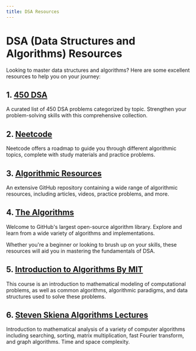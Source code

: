 ```yaml
---
title: DSA Resources
---
```


# DSA (Data Structures and Algorithms) Resources

Looking to master data structures and algorithms? Here are some excellent resources to help you on your journey:

## 1. [450 DSA](https://450dsa.com/)

A curated list of 450 DSA problems categorized by topic. Strengthen your problem-solving skills with this comprehensive collection.

## 2. [Neetcode](https://neetcode.io/roadmap)

Neetcode offers a roadmap to guide you through different algorithmic topics, complete with study materials and practice problems.

## 3. [Algorithmic Resources](https://github.com/hkirat/Algorithmic-Resources)

An extensive GitHub repository containing a wide range of algorithmic resources, including articles, videos, practice problems, and more.

## 4. [The Algorithms](https://the-algorithms.com/)

Welcome to GitHub's largest open-source algorithm library. Explore and learn from a wide variety of algorithms and implementations.

Whether you're a beginner or looking to brush up on your skills, these resources will aid you in mastering the fundamentals of DSA.

## 5. [Introduction to Algorithms By MIT](https://youtube.com/playlist?list=PLUl4u3cNGP63EdVPNLG3ToM6LaEUuStEY&si=gYPVlvAXx2mjns43)

This course is an introduction to mathematical modeling of computational problems, as well as common algorithms, algorithmic paradigms, and data structures used to solve these problems.

## 6. [Steven Skiena Algorithms Lectures](https://www3.cs.stonybrook.edu/~skiena/373/videos/)


Introduction to mathematical analysis of a variety of computer algorithms including searching, sorting, matrix multiplication, fast Fourier transform, and graph algorithms. Time and space complexity. 